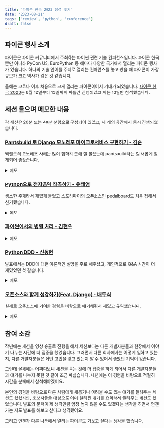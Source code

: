 ```yaml
---
title: '파이콘 한국 2023 참석 후기'
date: '2023-08-21'
tags: ['review', 'python', 'conference']
draft: false
---
```


## 파이콘 행사 소개

파이콘은 파이콘 커뮤니티에서 주최하는 파이썬 관련 기술 컨퍼런스입니다. 
파이콘 한국 뿐만 아니라 PyCon US, EuroPython 등 해마다 다양한 국가에서 열리는 파이콘 행사가 있습니다. 
하나의 기술 언어를 주제로 열리는 컨퍼런스를 놓고 봤을 때 파이콘이 가장 규모가 크고 역사가 깊은 것 같습니다.

올해는 코로나 이후 처음으로 크게 열리는 파이콘이어서 기대가 되었습니다. [파이콘 한국 2023](https://2023.pycon.kr)는 8월 12일부터 13일까지 이틀간 진행되었고 저는 13일만 참석했습니다.

## 세션 들으며 메모한 내용

각 세션은 20분 또는 40분 분량으로 구성되어 있었고, 세 개의 공간에서 동시 진행되었습니다.

### [Pantsbuild 로 Django 모노레포 마이크로서비스 구현하기 - 김순](https://2023.pycon.kr/session/10)

백엔드의 모노레포 사례는 많이 접하지 못해 잘 몰랐는데 pantsbuild라는 걸 새롭게 알게되어 좋았습니다.

<details>
<summary>메모</summary>
- 모노레포 언급 in 《구글 엔지니어는 어떻게 일하는가》
- `pants` + `pex`
  > Pants 2 is a fast, scalable, user-friendly build system for codebases of all sizes. It's currently focused on Python, Go, Java, Scala, Kotlin, Shell, and Docker, with support for other languages and frameworks [coming soon](https://www.pantsbuild.org/page/language-support).
  
  > pex is a library for generating `.pex` (Python EXecutable) files which are executable Python environments in the spirit of [virtualenvs](http://virtualenv.org/). Build systems such as [Pants](http://pantsbuild.org/), [Buck](http://facebook.github.io/buck/), and [pygradle](https://github.com/linkedin/pygradle) also support building `.pex` files directly.

  - `pants`: 빌드 도구, 모노레포 빌드에 적합하여 많이 사용됨
  - `pex`: 파이썬 애플리케이션을 하나의 실행파일로 만들어주는 도구. `pants`가 `.pex` 확장자 파일로 빌드해줌
- 모노레포 vs. 멀티레포
  - 모놀리틱 ≠ 모노레포
  - 마이크로서비스 ≠ 멀티레포
  - 모노레포
  - 멀티레포
- 모노레포 슬라이싱 원칙
  - 커져가는 레포의 속도 저하 문제를 해결한다.
- 배포 과정
  - pex → Docker → ECR
- 파일 구조
  - `payhere/app_services/my_service`
  - "app service"라는 배포 목적 단위로 폴더를 관리
  - 장고의 app은 여러 서비스에서 사용이 가능하도록 함
- 도입 과정에서의 이슈들
  - 장고의 숨겨진 의존성 추론이 어렵다.
  - 의존관계가 뒤섞여서 많은 앱이 `INSTALLED_APPS`에 포함되기도 했다.
- 결론
  - 장고 모노레포 마이크로 서비스
    - 단순한 보일러플레이트 코드를 통한 도커 이미지 생성
    - 종속성 유추를 통한 패키지 빌드
    - 하나의 코드베이스 안에서 유연하게 배포 분리
  - 향후 계획
    - CI/CD 시간 개선
    - 기존 코드와의 종속성 연관도 구분에 대한 고민 필요
</details>

### [Python으로 전자음악 작곡하기 - 유태영](https://2023.pycon.kr/session/28)

생소한 주제라서 재밌게 들었고 스포티파이의 오픈소스인 pedalboard도 처음 접해서 신기했습니다.

<details>
<summary>메모</summary>
- 컴퓨터에게 음악은 숫자(sample)의 연속이다.
  - "It's just streams of numbers!" - EuroPython 스포티파이팀 발표
- 디지털 음악을 만들려면?
  - 3분 길이의 노래는 800만개의 샘플이 필요하다.
  - `np.random()` 이용해서 랜덤한 숫자들로 노래를 만들어 봄 → 그냥 노이즈 느낌!
  - 신디사이저: 오디오 신호를 생성하는 전자 악기
    - 신디사이저의 아이디어를 이용해서 구현해보자!
- [`pedalboard`](https://github.com/spotify/pedalboard)
  - 스포티파이에서 개발한 오픈소스
  - 악기 소리를 만들고 이펙트도 줄 수 있음
- 악기 소리를 모두 만들어 볼 수 있다.
  - 만들고 싶은 소리 → 파형(예: sine) / 효과(예: reverb)를 조합하여 합성 → 반복
- `numpy` + `pedalboard`로만 구현한 음악을 들려주었음 → 나름 좋았음
- 결론
  1. 컴퓨터에게 음악은 -1에서 1 사이의 연속된 숫자들이다.
  2. `numpy`, `pedalboard`를 이용해서 신디사이저를 구현하고 음악을 만들어낼 수 있다.
  3. 중요 키워드
    - 전자음악
    - 신디사이저
      - 이 발표에서는 `numpy`와 `pedalboard`를 이용해서 직접 신디사이저를 구현한 얘기를 들려주었지만, 사실 이미 잘 구현되어 있는 신디사이저가 많고 무료로 제공되는 것도 있다.
      - Surge: 오픈소스
      - Vital: 현업에서 사용, 무료플랜
    - Sound Design: 원하는 소리를 만들어내는 법
      - 만들고 싶은 소리가 있을 때 "Hihat Sound Design" 이런 키워드로 검색해보면 된다.
</details>

### [파이썬에서의 병렬 처리 - 김현우](https://2023.pycon.kr/session/5)

<details>
<summary>메모</summary>
- 병렬 처리를 접하게 된 계기
  - 앱의 느린 연산 속도 개선
    - AI 알고리즘 연산이 포함됨
  - 기존 사이클
    - `while True` 무한반복문 안에 함수 4개 존재
    - 총 80s 소요 → 각각 동시에 돌려서 50s(가장 오래걸리는 함수 기준) 소요되게 함
- 멀티 프로세싱 vs. 멀티 스레딩 어떤 걸 선택해야 할지?
  - 여기서는 멀티 프로세싱 선택: 일부 프로세스에 문제가 생겨도 다른 프로세스에 영향을 주지 않아서
- `while True` 안에서 프로세스 4개 생성 후 `start()` 호출하는 방식
  - 다른 프로세스를 기다리지 않음 → `join()` 이 필요하다.
- 결론
  - 멀티 프로세싱
    1. 수행될 작업들의 선행 관계 정의
    2. `join()`으로 다른 작업 대기
</details>

### [Python DDD - 신동현](https://2023.pycon.kr/session/6)

발표에서는 DDD에 대한 이론적인 설명을 주로 해주셨고, 개인적으로 Q&A 시간이 더 재밌었던 것 같습니다.

<details>
<summary>메모</summary>
- DDD
  - 소프트웨어가 해결하려는 문제(도메인)에 집중하는 소프트웨어 개발 방법론
  - 장점
    - 소프트웨어와 비즈니스가 이원화되는 것을 방지
      - 팀 내 커뮤니케이션 비용 감소
    - 요구사항 변경이나 인프라 변경에 유연
      - 느슨한 결합 기반으로 변화에 유연
      - 유지보수가 쉽고 확장 가능
- DDD에 대한 이론적인 설명
  - Structure
    - Domain Layer
    - Infrastructure Layer
    - Application Layer
    - Presentation Layer
  - Bounded Context
  - Entity, Value Object
  - Repository, Use Case
  - Request, Response
- Q&A
  - 파이썬으로 개발중인데 도메인에서 외부 디펜던시를 생각보다 많이 쓴다. 예를 들어 numpy 등. 이런걸 인프라 레이어로 빼야 되나?
    - 실제로 pydantic 도 인프라 레이어 말고 도메인 레이어에 포함시킨다. 순수 파이썬이라고 하긴 했지만 포기하는게 있긴 하다.
  - 파이썬 DDD 사례는 많이 접하지 못했는데 어려운 점?
    - 자바는 인터페이스를 구현하는 방식이 많은데, 나는 인터페이스를 쓰지 않고 유연하게 디자인했다. 그래도 크게 문제되지 않는다. 누군가 이걸 보고 DDD가 아니라고 한다면 나는 이건 Python DDD라고 할거다(ㅋㅋㅋ). 구현체 1-2개일때는 그냥 바로 구현했다.
  - 현업에서 사용할 때 협업 경험 어떤지?
    - 우선 팀원들이 DDD를 잘 알지 못하거나 필요성을 명확히 하지 않으면 적용하지 않는게 좋을 것 같다. 개발할 때는 내가 인터페이스 작성하고 다른분이 구현체 작성하는 식으로 협업하기도 했다.
  - 레이어 늘어나면 테스트도 늘어날텐데 접근 방법?
    - 내 원칙은 모든 걸 테스트할 필요는 없다고 생각한다. 주요한 비즈니스 로직이나 integration test에 집중한다. 모든 여정을 커버할만한 테스트 코드는 어렵고 이점이 그리 크지 않다고 생각한다.
  - FastAPI dependency injector 꼭 사용해야 하는지? 왜 사용했는지?
    - 함수를 Batch, CLI 등에서도 활용하기 위해,  FastAPI에 의존하지 않기 위해 사용했다.
  - 장고 MVC 패턴에서는 개발할 때 뷰/시리얼라이저/모델 중 어디를 고쳐야 할지가 애매할 때가 있는데 DDD에서는 어딜 고쳐야 하는지가 명확하다고 느꼈다.
</details>

### [오픈소스와 함께 성장하기(Feat. Django) - 배두식](https://2023.pycon.kr/session/41)

실제로 오픈소스에 기여한 경험을 바탕으로 얘기해줘서 재밌고 유익했습니다.

<details>
<summary>메모</summary>
1. 오픈소스와 성장
- 1.1. 기술적 성장
  - 코드 first
    - 회사 -> 비즈니스 first, 오픈소스 -> 코드 first
    - 오픈소스는 비즈니스적 임팩트보다 코드의 안정성과 확장 가능한 코드 스타일을 먼저 추구하기 때문에 일정보다 코드의 퀄리티가 먼저입니다.
    - 퀄리티 높은 코드리뷰를 받을 수 있습니다.
  - 좋은 프로젝트에 필요한 요소들
    - 테스트 코드, 티켓 관리, CI/CD, 문서화, 코드리뷰
    - 장고는 기본적으로 워크플로우가 10개 정도 되고, DB 쪽 코드를 건드리면 워크플로우가 20개 정도 돌아간다.
  - 다양한 기술 경험
    - 평소에 경험할 수 없는 다양한 레이어(ORM, DB, Network Framework 등)의 개발을 경험할 수 있습니다.
  - 오픈소스로 코드로 공부하기
    - BaseDatabaseWrapper 코드를 참고한 경험
- 1.2. 커뮤니케이션 성장
  - 영어 실력 및 커뮤니케이션 능력 성장
    - 개발 용어
    - 리뷰 텀이 회사보다 길기 때문에 효율적으로 커뮤니케이션하는 능력 성장
  - 글로벌 네트워크
- 1.3. 정서적 성장
  - 좋은 코드 그리고 개발자에 대한 회고
    - 안정적인 코드를 위해서는 거버넌스와 다양한 규칙, 도구들이 필수적이다.
    - 회사내에 빠른 이터레이션 -> 오픈소스처럼 영향력이 크고안정적인 프로젝트 이터레이션 -> 좋은 밸런스에 대한 고민
    - 빠르지 않아도 괜찮다.
    - 편한 인터페이스 뒤에는 복잡한 구현이 있다.
    - 코드 리뷰에 대한 긍정적인 믿음.
    - 오픈소스 사용자에서 기여자로서의 시각.
  - 성취감

2. How to Start 오픈소스
- 2.1. 프로젝트 선정
  - 내가 제일 자주 사용중인 라이브러리 혹은 프레임워크
  - 평소에 관심있던 분야 또는 소프트웨어
  - 버그를 발견한 프로젝트
- 2.2. 컴포넌트 또는 패키지 정하기
  - 장고 컴포넌트: 약 30개 이상
- 2.3. 이슈 찾기
  - `Start with Good first issue` → 대부분의 프로젝트는 첫 기여자를 위한 라벨이 존재.
  - 간단하게 scraping 코드를 작성해서 관련 이슈를 alerts 받는 것도 좋음.
- 2.4. 코드 읽기
  - 테스트 코드 활용하기
  - 코드와 관련된 PR 찾아보기
  - ChatGPT 활용하기: 코드 주고 "설명해줘"

3. 함께 오픈소스 기여하기!
- OSS 오픈소스 프런티어
- OSS 오픈소스 컨트리뷰톤
- Sprint 참여하기
</details>

## 참여 소감

작년에는 세션을 영상 송출로 진행을 해서 세션보다는 다른 개발자분들과 현장에서 이야기 나누는 시간에 더 집중을 했었습니다. 
그러면서 다른 회사에서는 어떻게 일하고 있는지, 다른 개발자분들은 어떤 고민을 갖고 있는지 알 수 있어서 좋았던 기억이 있습니다.
  
그런데 올해에는 어쩌다보니 세션을 듣는 것에 더 집중을 하게 되어서 다른 개발자분들과 얘기를 나누지 못한 것 같아 조금 아쉽습니다. 
내년에는 이 경험을 바탕으로 적절히 시간을 분배해서 참석해야겠어요.
  
본인의 경험을 바탕으로 다른 사람에게 새롭거나 어려울 수도 있는 얘기를 들려주는 세션도 있었지만, 초보자들을 대상으로 이미 알려진 얘기를 요약해서 들려주는 세션도 있었습니다. 발표의 문턱이 제 생각만큼 엄청 높지 않을 수도 있겠다는 생각을 하면서 언젠가는 저도 발표를 해보고 싶다고 생각했어요.

그리고 언젠가 다른 나라에서 열리는 파이콘도 가보고 싶다는 생각을 했습니다.